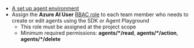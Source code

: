 ---
---

* [A set up agent environment](../environment-setup)
* Assign the **Azure AI User**  [RBAC role](../../concepts\rbac-azure-ai-foundry) to each team member who needs to create or edit agents using the SDK or Agent Playground
    * This role must be assigned at the project scope
    * Minimum required permissions: **agents/*/read**, **agents/*/action**, **agents/*/delete**


